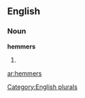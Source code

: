 
==English==

===Noun===
'''hemmers'''

# {{plural of|[[hemmer]]}}

[[Category:English plurals]]

[[ar:hemmers]]